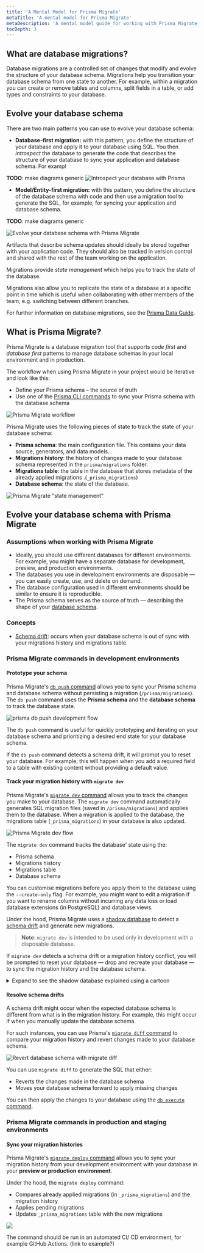 ```yaml
---
title: 'A Mental Model for Prisma Migrate'
metaTitle: 'A mental model for Prisma Migrate'
metaDescription: 'A mental model guide for working with Prisma Migrate in your project'
tocDepth: 3
---
```


## What are database migrations?

Database migrations are a controlled set of changes that modify and evolve the structure of your database schema. Migrations help you transition your database schema from one state to another. For example, within a migration you can create or remove tables and columns, split fields in a table, or add types and constraints to your database.


## Evolve your database schema

There are two main patterns you can use to evolve your database schema:

- **Database-first migration:** with this pattern, you define the structure of your database and apply it to your database using SQL. You then _introspect_ the database to generate the code that describes the structure of your database to sync your application and database schema. For exampl

**TODO**: make diagrams generic
![Introspect your database with Prisma](https://res.cloudinary.com/prismaio/image/upload/v1628761155/docs/f7itiYw.png)

- **Model/Entity-first migration:** with this pattern, you define the structure of the database schema with code and then use a migration tool to generate the SQL, for example, for syncing your application and database schema.

**TODO**: make diagrams generic

![Evolve your database schema with Prisma Migrate](https://user-images.githubusercontent.com/33921841/189865730-f6f8b402-4f6e-4a4b-b168-ba615bf51ca2.png)

Artifacts that describe schema updates should ideally be stored together with your application code. They should also be tracked in version control and shared with the rest of the team working on the application.

Migrations provide _state management_ which helps you to track the state of the database.

Migrations also allow you to replicate the state of a database at a specific point in time which is useful when collaborating with other members of the team, e.g. switching between different branches.

For further information on database migrations, see the [Prisma Data Guide](https://www.prisma.io/dataguide/types/relational/what-are-database-migrations).

## What is Prisma Migrate?

Prisma Migrate is a database migration tool that supports _code first_ and _database first_ patterns to manage database schemas in your local environment and in production.

The workflow when using Prisma Migrate in your project would be iterative and look like this:

- Define your Prisma schema – the source of truth
- Use one of the [Prisma CLI commands](/reference/api-reference/command-reference) to sync your Prisma schema with the database schema

![Prisma Migrate workflow](https://user-images.githubusercontent.com/33921841/189882708-8d9e4e51-9449-4216-baf7-ac0eda0410a2.png)

Prisma Migrate uses the following pieces of state to track the state of your database schema:

- **Prisma schema**: the main configuration file. This contains your data source, generators, and data models.
- **Migrations history**: the history of changes made to your database schema represented in the `prisma/migrations` folder.
- **Migrations table**: the table in the database that stores metadata of the already applied migrations .(`_prisma_migrations`)
- **Database schema**: the state of the database.

![Prisma Migrate "state management"](https://user-images.githubusercontent.com/33921841/189885586-0e0d7852-8ac7-4842-a6cb-bd158c20d28e.png)

## Evolve your database schema with Prisma Migrate

### Assumptions when working with Prisma Migrate

- Ideally, you should use different databases for different environments. For example, you might have a separate database for development, preview, and production environments.
- The databases you use in development environments are disposable — you can easily create, use, and delete on demand.
- The database configuration used in different environments should be similar to ensure it is reproducible.
- The Prisma schema serves as the source of truth — describing the shape of your [database schema](https://www.prisma.io/dataguide/intro/database-glossary#schema).

### Concepts

- [Schema drift](/guides/database/developing-with-prisma-migrate/troubleshooting-development#schema-drift): occurs when your database schema is out of sync with your migrations history and migrations table.

### Prisma Migrate commands in development environments

#### Prototype your schema

Prisma Migrate's [`db push` command](/reference/api-reference/command-reference#db-push) allows you to sync your Prisma schema and database schema without persisting a migration (`/prisma/migrations`). The `db push` command uses the **Prisma schema** and the **database schema** to track the database state.

![prisma db push development flow](https://user-images.githubusercontent.com/33921841/189866483-cec55d83-d1fe-4446-9c28-0a60329f975d.png)

The `db push` command is useful for quickly prototyping and iterating on your database schema and prioritizing a desired end state for your database schema.

If the `db push` command detects a schema drift, it will prompt you to reset your database. For example, this will happen when you add a required field to a table with existing content without providing a default value.

#### Track your migration history with `migrate dev`

Prisma Migrate's [`migrate dev` command](/reference/api-reference/command-reference#migrate-dev) allows you to track the changes you make to your database. The `migrate dev` command automatically generates SQL migration files (saved in `/prisma/migrations`) and applies them to the database. When a migration is applied to the database, the migrations table (`_prisma_migrations`) in your database is also updated.

![Prisma Migrate dev flow](https://user-images.githubusercontent.com/33921841/189875756-5df6ba94-c7a9-4e9c-a8f7-ce4d5d09b204.png)

The `migrate dev` command tracks the database' state using the:

- Prisma schema
- Migrations history
- Migrations table
- Database schema

You can customise migrations before you apply them to the database using the `--create-only` flag. For example, you might want to edit a migration if you want to rename columns without incurring any data loss or load database extensions (in PostgreSQL) and database views.

Under the hood, Prisma Migrate uses a [shadow database](/concepts/components/prisma-migrate/shadow-database) to detect a [schema drift](/concepts/components/prisma-migrate/shadow-database#detecting-schema-drift) and generate new migrations.

> **Note**: `migrate dev` is intended to be used only in development with a disposable database.

If `migrate dev` detects a schema drift or a migration history conflict, you will be prompted to reset your database — drop and recreate your database — to sync the migration history and the database schema.

<details>

<summary> Expand to see the shadow database explained using a cartoon</summary>

![A cartoon that shows how the shadow database works.](shadow-database.png)

</details>

#### Resolve schema drifts

A schema drift might occur when the expected database schema is different from what is in the migration history. For example, this might occur if when you manually update the database schema.

For such instances, you can use Prisma's [`migrate diff` command](/reference/api-reference/command-reference#migrate-diff) to compare your migration history and revert changes made to your database schema.

![Revert database schema with `migrate diff`](https://user-images.githubusercontent.com/33921841/189894555-b1dedf54-a8eb-4e29-9bf4-85a5615030b4.png)

You can use `migrate diff` to generate the SQL that either:

- Reverts the changes made in the database schema
- Moves your database schema forward to apply missing changes

You can then apply the changes to your database using the [`db execute` command](/reference/api-reference/command-reference#db-execute).

### Prisma Migrate commands in production and staging environments

#### Sync your migration histories

Prisma Migrate's [`migrate deploy` command](/reference/api-reference/command-reference#migrate-deploy) allows you to sync your migration history from your development environment with your database in your **preview or production environment**.

Under the hood, the `migrate deploy` command:

- Compares already applied migrations (in `_prisma_migrations`) and the migration history
- Applies pending migrations
- Updates `_prisma_migrations` table with the new migrations

![](../../../300-guides/050-database/100-developing-with-prisma-migrate/deploy-db.png)

The command should be run in an automated CI/ CD environment, for example GitHub Actions. (link to example?)
